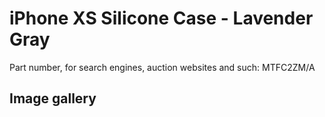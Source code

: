 
# iPhone XS Silicone Case - Lavender Gray

Part number, for search engines, auction websites and such: MTFC2ZM/A

## Image gallery

<div style={{ width: "768px" }}>
  <GalleryComponent
    images={[
      {
        original: "/everysource/MTFC2.png",
        thumbnail: "/everypreview/MTFC2.png",
      },
      {
        original: "/everysource/MTFC2_AV1_GOLD.png",
        thumbnail: "/everypreview/MTFC2_AV1_GOLD.png",
      },
      {
        original: "/everysource/MTFC2_AV1_SILVER.png",
        thumbnail: "/everypreview/MTFC2_AV1_SILVER.png",
      },
      {
        original: "/everysource/MTFC2_AV1_SPACE_GRAY.png",
        thumbnail: "/everypreview/MTFC2_AV1_SPACE_GRAY.png",
      },
      {
        original: "/everysource/MTFC2_AV2.png",
        thumbnail: "/everypreview/MTFC2_AV2.png",
      }
    ]}
  />
</div>